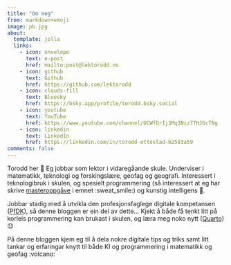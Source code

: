 ```yaml
---
title: "Om meg"
from: markdown+emoji
image: pb.jpg
about:
  template: jolla
  links:
    - icon: envelope
      text: e-post
      href: mailto:post@lektorodd.no
    - icon: github
      text: Github
      href: https://github.com/lektorodd
    - icon: clouds-fill
      text: Bluesky
      href: https://bsky.app/profile/torodd.bsky.social
    - icon: youtube
      text: YouTube
      href: https://www.youtube.com/channel/UCWfDrIj3Mq3Niz77HJ6cTNg
    - icon: linkedin
      text: LinkedIn
      href: https://linkedin.com/in/torodd-ottestad-b2583a59 
comments: false
---
```



Torodd her 👋 Eg jobbar som lektor i vidaregåande skule. Underviser i matematikk, teknologi og forskingslære, geofag og geografi. Interessert i teknologibruk i skulen, og spesielt programmering (så interessert at eg har skrive [masteroppgåve](https://hvlopen.brage.unit.no/hvlopen-xmlui/handle/11250/2766052) i emnet :sweat_smile:) og kunstig intelligens 🤖. 

Jobbar stadig med å utvikla den profesjonsfaglege digitale kompetansen ([PfDK](https://www.udir.no/kvalitet-og-kompetanse/profesjonsfaglig-digital-kompetanse/rammeverk-larerens-profesjonsfaglige-digitale-komp/innledning/#go-to-top-target)), så denne bloggen er ein del av dette... Kjekt å både få tenkt litt på korleis programmering kan brukast i skulen, og læra meg noko nytt ([Quarto](https://quarto.org/)) 😊

På denne bloggen kjem eg til å dela nokre digitale tips og triks samt litt tankar og erfaringar knytt til både KI og programmering i matematikk og geofag :volcano: 